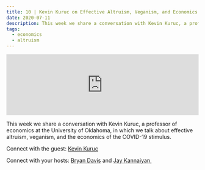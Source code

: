 ```yaml
---
title: 10 | Kevin Kuruc on Effective Altruism, Veganism, and Economics
date: 2020-07-11
description: This week we share a conversation with Kevin Kuruc, a professor of economics at the University of Oklahoma, in which we talk about effective altruism, veganism, and the economics of the COVID-19 stimulus.
tags:
  - economics
  - altruism
---
```


<iframe src="https://anchor.fm/heart-of-the-matter/embed/episodes/10--Kevin-Kuruc-on-Effective-Altruism--Veganism--and-Economics-egk4u4/a-a2m7155" height="160px" width="100%" frameborder="0" scrolling="no"></iframe>

This week we share a conversation with Kevin Kuruc, a professor of economics at the University of Oklahoma, in which we talk about effective altruism, veganism, and the economics of the COVID-19 stimulus.

Connect with the guest: [Kevin Kuruc](https://sites.google.com/view/kevinkuruc/home)

Connect with your hosts: [Bryan Davis](https://twitter.com/GilbertGravis) and [Jay Kannaiyan](https://jaykannaiyan.com)¸
